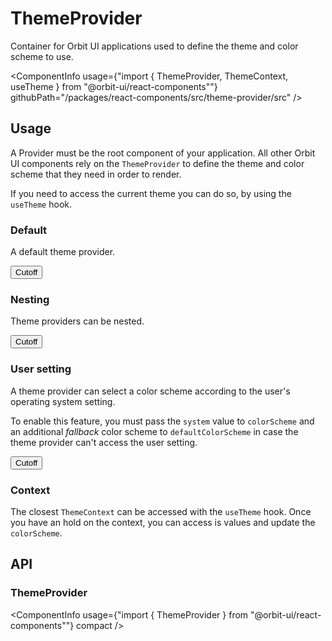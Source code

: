 
<Meta
    title="Components/ThemeProvider"
    id="theme-provider"
/>

# ThemeProvider

<Tagline>Container for Orbit UI applications used to define the theme and color scheme to use.</Tagline>

<ComponentInfo
    usage={"import { ThemeProvider, ThemeContext, useTheme } from \"@orbit-ui/react-components\""}
    githubPath="/packages/react-components/src/theme-provider/src"
/>

## Usage

A Provider must be the root component of your application. All other Orbit UI components rely on the `ThemeProvider` to define the theme and color scheme that they need in order to render.

If you need to access the current theme you can do so, by using the `useTheme` hook.

### Default

A default theme provider.

<Preview>
    <Story name="default">
        <ThemeProvider theme="desktop" colorScheme="light">
            <Button color="primary">Cutoff</Button>
        </ThemeProvider>
    </Story>
</Preview>

### Nesting

Theme providers can be nested.

<Preview>
    <Story name="nesting">
        <ThemeProvider theme="desktop" colorScheme="light">
            <ThemeProvider theme="overcast" colorScheme="light">
                <Button color="primary">Cutoff</Button>
            </ThemeProvider>
        </ThemeProvider>
    </Story>
</Preview>

### User setting

A theme provider can select a color scheme according to the user's operating system setting.

To enable this feature, you must pass the `system` value to `colorScheme` and an additional *fallback* color scheme to `defaultColorScheme` in case the theme provider can't access the user setting.

<Preview>
    <Story name="system">
        <ThemeProvider theme="apricot" colorScheme="system" defaultColorScheme="light">
            <Button color="primary">Cutoff</Button>
        </ThemeProvider>
    </Story>
</Preview>

### Context

The closest `ThemeContext` can be accessed with the `useTheme` hook. Once you have an hold on the context, you can access is values and update the `colorScheme`.

<Preview filePath="/theme-provider/docs/ColorSchemePicker" noInline />

## API

### ThemeProvider

<ComponentInfo
    usage={"import { ThemeProvider } from \"@orbit-ui/react-components\""}
    compact
/>

<ArgsTable of={ThemeProvider} />
